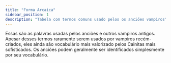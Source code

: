 ```yaml
---
title: "Forma Arcaica"
sidebar_position: 1
description: "Tabela com termos comuns usado pelos os anciões vampiros"
---
```


Essas são as palavras usadas pelos anciões e outros vampiros antigos.
Apesar desses termos raramente serem usados por vampiros recém-criados, eles ainda são vocabulário mais valorizado
pelos Cainitas mais sofisticados. Os anciões podem geralmente ser identificados simplesmente
por seu vocabulário.


<TableVocArcaico />
